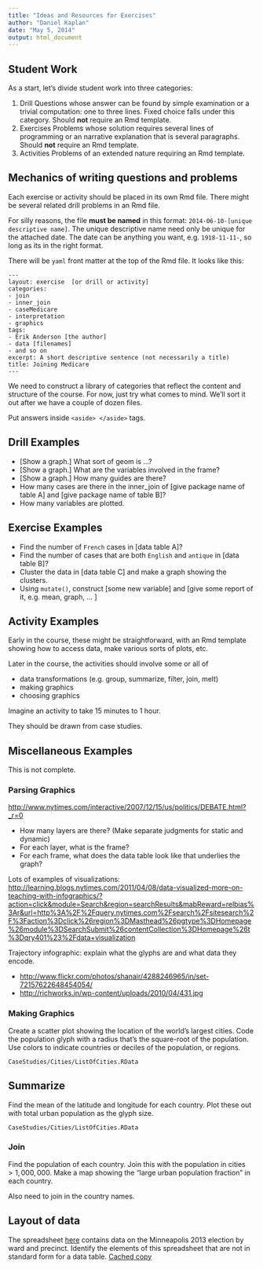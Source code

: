 ```yaml
---
title: "Ideas and Resources for Exercises"
author: "Daniel Kaplan"
date: "May 5, 2014"
output: html_document
---
```


## Student Work

As a start, let's divide student work into three categories:

1. Drill
    Questions whose answer can be found by simple examination or a trivial computation: one to three lines.  Fixed choice falls under this category.  Should **not** require an Rmd template.
2. Exercises
    Problems whose solution requires several lines of programming or an narrative explanation that is several paragraphs.  Should **not** require an Rmd template.
3. Activities
    Problems of an extended nature requiring an Rmd template.
    
## Mechanics of writing questions and problems

Each exercise or activity should be placed in its own Rmd file.  There might be several related drill problems in an Rmd file.

For silly reasons, the file **must be named** in this format: `2014-06-10-[unique descriptive name]`.  The unique descriptive name need only be unique for the attached date.  The date can be anything you want, e.g. `1918-11-11-`, so long as its in the right format.

There will be `yaml` front matter at the top of the Rmd file.  It looks like this:

    ---
    layout: exercise  [or drill or activity]
    categories:
    - join
    - inner_join
    - caseMedicare
    - interpretation
    - graphics
    tags: 
    - Erik Anderson [the author]
    - data [filenames]
    - and so on
    excerpt: A short descriptive sentence (not necessarily a title)
    title: Joining Medicare 
    ---

We need to construct a library of categories that reflect the content and structure of the course.  For now, just try what comes to mind.  We'll sort it out after we have a couple of dozen files.

Put answers inside `<aside> </aside>` tags.  

## Drill Examples

* [Show a graph.] What sort of geom is ...?
* [Show a graph.] What are the variables involved in the frame?
* [Show a graph.] How many guides are there?
* How many cases are there in the inner_join of [give package name of table A] and [give package name of table B]?
* How many variables are plotted.

## Exercise Examples

* Find the number of `French` cases in [data table A]?
* Find the number of cases that are both `English` and `antique` in [data table B]?
* Cluster the data in [data table C] and make a graph showing the clusters.
* Using `mutate()`, construct [some new variable] and [give some report of it, e.g. mean, graph, ... ]

## Activity Examples

Early in the course, these might be straightforward, with an Rmd template showing how to access data, make various sorts of plots, etc.

Later in the course, the activities should involve some or all of 

* data transformations (e.g. group, summarize, filter, join, melt)
* making graphics
* choosing graphics

Imagine an activity to take 15 minutes to 1 hour.

They should be drawn from case studies.  



## Miscellaneous Examples

This is not complete.

### Parsing Graphics

<http://www.nytimes.com/interactive/2007/12/15/us/politics/DEBATE.html?_r=0>

* How many layers are there?  (Make separate judgments for static and dynamic)
* For each layer, what is the frame?
* For each frame, what does the data table look like that underlies the graph?


Lots of examples of visualizations: <http://learning.blogs.nytimes.com/2011/04/08/data-visualized-more-on-teaching-with-infographics/?action=click&module=Search&region=searchResults&mabReward=relbias%3Ar&url=http%3A%2F%2Fquery.nytimes.com%2Fsearch%2Fsitesearch%2F%3Faction%3Dclick%26region%3DMasthead%26pgtype%3DHomepage%26module%3DSearchSubmit%26contentCollection%3DHomepage%26t%3Dqry401%23%2Fdata+visualization>

Trajectory infographic: explain what the glyphs are and what data they encode.

* <http://www.flickr.com/photos/shanair/4288246965/in/set-72157622648454054/>
* <http://richworks.in/wp-content/uploads/2010/04/431.jpg>

### Making Graphics

Create a scatter plot showing the location of the world's largest cities.  Code the population glyph with a radius that's the square-root of the population.  Use colors to indicate countries or deciles of the population, or regions.

`CaseStudies/Cities/ListOfCities.RData`

## Summarize

Find the mean of the latitude and longitude for each country.  Plot these out with total urban population as the glyph size.

`CaseStudies/Cities/ListOfCities.RData`

### Join

Find the population of each country.  Join this with the population in cities $> 1,000,000$.  Make a map showing the "large urban population fraction" in each country.

Also need to join in the country names.

## Layout of data

The spreadsheet [here](http://vote.minneapolismn.gov/www/groups/public/@clerk/documents/webcontent/wcms1p-126724.xlsx) contains data on the Minneapolis 2013 election by ward and precinct.  Identify the elements of this spreadsheet that are not in standard form for a data table.  [Cached copy](wcms1p-126724.xlsx)




